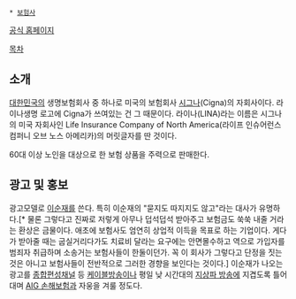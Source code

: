  * [[보험사]]

[http://www.lina.co.kr 공식 홈페이지]

[[목차]]
== 소개 ==
[[대한민국]]의 생명보험회사 중 하나로 미국의 보험회사 [[시그나]](Cigna)의 자회사이다. 라이나생명 로고에 Cigna가 쓰여있는 건 그 때문이다. 라이나(LINA)라는 이름은 시그나의 미국 자회사인 Life Insurance Company of North America(라이프 인슈어런스 컴퍼니 오브 노스 아메리카)의 머릿글자를 딴 것이다.

60대 이상 노인을 대상으로 한 보험 상품을 주력으로 판매한다.

== 광고 및 홍보 ==
광고모델로 [[이순재]]를 쓴다. 특히 이순재의 "묻지도 따지지도 않고"라는 대사가 유명하다.[* 물론 그렇다고 진짜로 저렇게 아무나 덥석덥석 받아주고 보험금도 쑥쑥 내줄 거라는 환상은 금물이다. 애초에 보험사도 엄연히 상업적 이득을 목표로 하는 기업이다. 게다가 받아줄 때는 굽실거리다가도 치료비 달라는 요구에는 안면몰수하고 역으로 가입자를 범죄자 취급하며 소송거는 보험사들이 한둘이던가. 꼭 이 회사가 그렇다고 단정을 짓는 것은 아니고 보험사들이 전반적으로 그러한 경향을 보인다는 것이다.] 이순재가 나오는 광고를 [[종합편성채널]] 등 [[케이블방송]]이나 평일 낮 시간대의 [[지상파 방송]]에 지겹도록 틀어대며 [[AIG 손해보험]]과 자웅을 겨룰 정도다.
